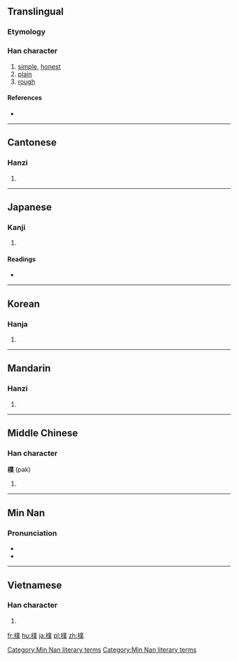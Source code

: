 {{also|朴}}
==Translingual==

===Etymology===
{{Han compound|木|菐|c1=s|c2=p|t1=wood|ls=psc}}

===Han character===
{{Han char|rn=75|rad=木|as=12|sn=16|four=4293<sub>4</sub>|canj=木廿金人 (DTCO)}}

# [[simple]], [[honest]]
# [[plain]]
# [[rough]]

====References====
* {{Han ref|kx=0551.280|dkj=15495|dj=0940.030|hdz=21291.040|uh=6A38|ud=27192|bh=BEEB|bd=48875}}

----

==Cantonese==

===Hanzi===
{{yue-hanzi|jyut=[[buk6]], [[pok3]]|y=buk6, pok3|sim=朴}}

# {{defn|lang=yue|sort=木12}}

----

==Japanese==

===Kanji===
{{ja-kanji|grade=|rs=木12}}

# {{defn|lang=ja|sort=木12}}

====Readings====
* {{ja-readings|on=[[ぼく]] (boku), [[はく]] (haku), [[ほく]] (hoku)|kun=[[きじ]] (kiji), [[あらき]] (araki), [[すなお]] (sunao)}}

----

==Korean==

===Hanja===
{{ko-hanja|hangeul=[[복]], [[박]]|eumhun=|rv=bok, bak|mr=pok, pak|y=pok, pak}}

# {{defn|lang=ko|sort=木12}}

----

==Mandarin==

===Hanzi===
{{cmn-hanzi|sim=朴|pin=[[pú]] ([[pu2]]), [[pǔ]] ([[pu3]]), [[bú]] ([[bu2]])|wg=p'u<sup>2</sup>, p'u<sup>3</sup>}}

# {{defn|lang=cmn|sort=木12}}

----

==Middle Chinese==

===Han character===
'''樸''' (pak)

# {{defn|ltc}}

----

==Min Nan==

===Pronunciation===
* {{IPA|[pʰɔk˥]|lang=nan}}
* {{nan-noun|t|s=朴|poj=phok|pojt=phok|rs=phok1}}

[[Category:Min Nan literary terms]]
[[Category:Min Nan literary terms]]

----

==Vietnamese==

===Han character===
{{vi-hantu|[[phác]]|rs=木12}}

# {{defn|lang=vi|sort=木12}}

[[fr:樸]]
[[hu:樸]]
[[ja:樸]]
[[pl:樸]]
[[zh:樸]]